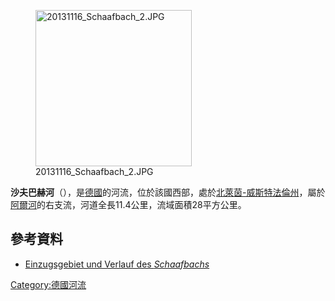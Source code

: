 {{Onesource|time=2020-08-13T04:54:09+00:00}}
{{Coord|50.4053822|N|6.691314|E|display=title}}

[[Image:20131116_Schaafbach_2.JPG|250px]]

'''沙夫巴赫河'''（{{lang-de|Schaafbach}}），是[[德國|德國]]的河流，位於該國西部，處於[[北萊茵-威斯特法倫州|北萊茵-威斯特法倫州]]，屬於[[阿爾河|阿爾河]]的右支流，河道全長11.4公里，流域面積28平方公里。

==參考資料==
* [https://www.elwasweb.nrw.de/elwas-web/map/index.jsf?layer=gsk3c_16;gsk3c_simple;gsk3c_17;gsk3c_18;gsk3c_19;gsk3c_20;gsk3c_12;gsk3c_13;gsk3c_8;opentopo;nw_dvg_bld;background4_1;fallback;&extent=325811.2224807401;5581921.993441184;338413.7775192599;5588658.006558816 Einzugsgebiet und Verlauf des ''Schaafbachs'']

{{Germany-geo-stub}}
[[Category:德國河流|Category:德國河流]]